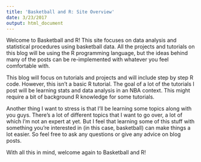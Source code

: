 ---
title: 'Basketball and R: Site Overview'
date: 3/23/2017
output: html_document
---

Welcome to Basketball and R! This site focuses on data analysis and statistical procedures using basketball data. All the projects and tutorials on this blog will be using the R programming language, but the ideas behind many of the posts can be re-implemented with whatever you feel comfortable with. 

This blog will focus on tutorials and projects and will include step by step R code. However, this isn't a basic R tutorial. The goal of a lot of the tutorials I post will be learning stats and data analysis in an NBA context. This might require a bit of background R knowledge for some tutorials.

Another thing I want to stress is that I'll be learning some topics along with you guys. There's a lot of different topics that I want to go over, a lot of which I'm not an expert at yet. But I feel that learning some of this stuff with something you're interested in (in this case, basketball) can make things a lot easier. So feel free to ask any questions or give any advice on blog posts. 

With all this in mind, welcome again to Basketball and R!